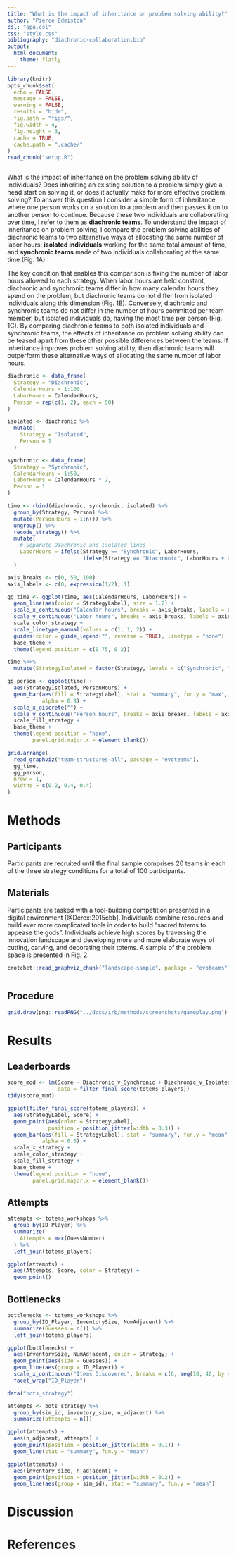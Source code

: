 ```yaml
---
title: "What is the impact of inheritance on problem solving ability?"
author: "Pierce Edmiston"
csl: "apa.csl"
css: "style.css"
bibliography: "diachronic-collaboration.bib"
output:
  html_document:
    theme: flatly
---
```


```r
library(knitr)
opts_chunk$set(
  echo = FALSE,
  message = FALSE,
  warning = FALSE,
  results = "hide",
  fig.path = "figs/",
  fig.width = 4,
  fig.height = 3,
  cache = TRUE,
  cache.path = ".cache/"
)
read_chunk("setup.R")
```

```r
```

What is the impact of inheritance on the problem solving ability of individuals? Does inheriting an existing solution to a problem simply give a head start on solving it, or does it actually make for more effective problem solving? To answer this question I consider a simple form of inheritance where one person works on a solution to a problem and then passes it on to another person to continue. Because these two individuals are collaborating over time, I refer to them as **diachronic teams**. To understand the impact of inheritance on problem solving, I compare the problem solving abilities of diachronic teams to two alternative ways of allocating the same number of labor hours: **isolated individuals** working for the same total amount of time, and **synchronic teams** made of two individuals collaborating at the same time (Fig. 1A).

The key condition that enables this comparison is fixing the number of labor hours allowed to each strategy. When labor hours are held constant, diachronic and synchronic teams differ in how many calendar hours they spend on the problem, but diachronic teams do not differ from isolated individuals along this dimension (Fig. 1B). Conversely, diachronic and synchronic teams do not differ in the number of hours committed per team member, but isolated individuals do, having the most time per person (Fig. 1C). By comparing diachronic teams to both isolated individuals and synchronic teams, the effects of inheritance on problem solving ability can be teased apart from these other possible differences between the teams. If inheritance improves problem solving ability, then diachronic teams will outperform these alternative ways of allocating the same number of labor hours.

```r
diachronic <- data_frame(
  Strategy = "Diachronic",
  CalendarHours = 1:100,
  LaborHours = CalendarHours,
  Person = rep(c(1, 2), each = 50)
)

isolated <- diachronic %>%
  mutate(
    Strategy = "Isolated",
    Person = 1
  )

synchronic <- data_frame(
  Strategy = "Synchronic",
  CalendarHours = 1:50,
  LaborHours = CalendarHours * 2,
  Person = 1
)

time <- rbind(diachronic, synchronic, isolated) %>%
  group_by(Strategy, Person) %>%
  mutate(PersonHours = 1:n()) %>%
  ungroup() %>%
  recode_strategy() %>%
  mutate(
    # Separate Diachronic and Isolated lines
    LaborHours = ifelse(Strategy == "Synchronic", LaborHours,
                        ifelse(Strategy == "Diachronic", LaborHours + 0.8, LaborHours - 0.8))
  )

axis_breaks <- c(0, 50, 100)
axis_labels <- c(0, expression(1/2), 1)

gg_time <- ggplot(time, aes(CalendarHours, LaborHours)) +
  geom_line(aes(color = StrategyLabel), size = 1.2) +
  scale_x_continuous("Calendar hours", breaks = axis_breaks, labels = axis_labels) +
  scale_y_continuous("Labor hours", breaks = axis_breaks, labels = axis_labels) +
  scale_color_strategy +
  scale_linetype_manual(values = c(1, 1, 2)) +
  guides(color = guide_legend("", reverse = TRUE), linetype = "none") +
  base_theme +
  theme(legend.position = c(0.75, 0.2))

time %<>%
  mutate(StrategyIsolated = factor(Strategy, levels = c("Synchronic", "Diachronic", "Isolated")))

gg_person <- ggplot(time) +
  aes(StrategyIsolated, PersonHours) +
  geom_bar(aes(fill = StrategyLabel), stat = "summary", fun.y = "max",
           alpha = 0.8) +
  scale_x_discrete("") +
  scale_y_continuous("Person hours", breaks = axis_breaks, labels = axis_labels) +
  scale_fill_strategy +
  base_theme +
  theme(legend.position = "none",
        panel.grid.major.x = element_blank())

grid.arrange(
  read_graphviz("team-structures-all", package = "evoteams"),
  gg_time,
  gg_person,
  nrow = 1,
  widths = c(0.2, 0.4, 0.4)
)
```

# Methods

## Participants

Participants are recruited until the final sample comprises 20 teams in each of the three strategy conditions for a total of 100 participants.

## Materials

Participants are tasked with a tool-building competition presented in a digital environment [@Derex:2015cbb]. Individuals combine resources and build ever more complicated tools in order to build "sacred totems to appease the gods". Individuals achieve high scores by traversing the innovation landscape and developing more and more elaborate ways of cutting, carving, and decorating their totems. A sample of the problem space is presented in Fig. 2.


```r
crotchet::read_graphviz_chunk("landscape-sample", package = "evoteams")
```

```r
```

## Procedure

```r
grid.draw(png::readPNG("../docs/irb/methods/screenshots/gameplay.png") %>% rasterGrob())
```

# Results

## Leaderboards

```r
score_mod <- lm(Score ~ Diachronic_v_Synchronic + Diachronic_v_Isolated,
                data = filter_final_score(totems_players))
tidy(score_mod)
```

```r
ggplot(filter_final_score(totems_players)) +
  aes(StrategyLabel, Score) +
  geom_point(aes(color = StrategyLabel),
             position = position_jitter(width = 0.3)) +
  geom_bar(aes(fill = StrategyLabel), stat = "summary", fun.y = "mean",
           alpha = 0.6) +
  scale_x_strategy +
  scale_color_strategy +
  scale_fill_strategy +
  base_theme +
  theme(legend.position = "none",
        panel.grid.major.x = element_blank())
```

## Attempts

```r
attempts <- totems_workshops %>%
  group_by(ID_Player) %>%
  summarize(
    Attempts = max(GuessNumber)
  ) %>%
  left_join(totems_players)

ggplot(attempts) +
  aes(Attempts, Score, color = Strategy) +
  geom_point()
```

## Bottlenecks

```r
bottlenecks <- totems_workshops %>%
  group_by(ID_Player, InventorySize, NumAdjacent) %>%
  summarize(Guesses = n()) %>%
  left_join(totems_players)

ggplot(bottlenecks) +
  aes(InventorySize, NumAdjacent, color = Strategy) +
  geom_point(aes(size = Guesses)) +
  geom_line(aes(group = ID_Player)) +
  scale_x_continuous("Items Discovered", breaks = c(6, seq(10, 40, by = 5))) +
  facet_wrap("ID_Player")
```

```r
data("bots_strategy")

attempts <- bots_strategy %>%
  group_by(sim_id, inventory_size, n_adjacent) %>%
  summarize(attempts = n())

ggplot(attempts) +
  aes(n_adjacent, attempts) +
  geom_point(position = position_jitter(width = 0.1)) +
  geom_line(stat = "summary", fun.y = "mean")

ggplot(attempts) +
  aes(inventory_size, n_adjacent) +
  geom_point(position = position_jitter(width = 0.2)) +
  geom_line(aes(group = sim_id), stat = "summary", fun.y = "mean")
```

# Discussion

# References
